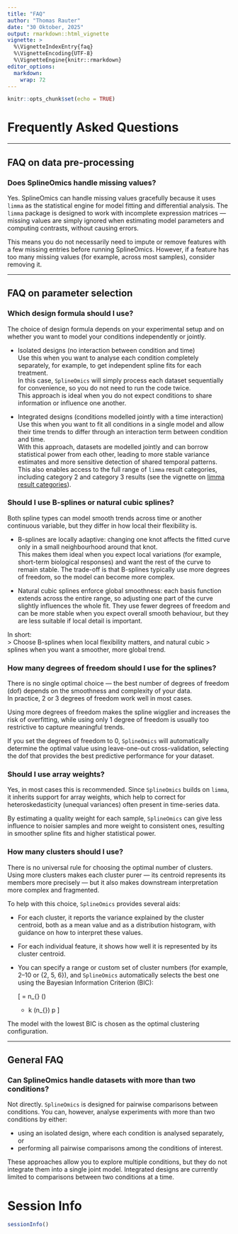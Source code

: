 ```yaml
---
title: "FAQ"
author: "Thomas Rauter"
date: "30 Oktober, 2025"
output: rmarkdown::html_vignette
vignette: >
  %\VignetteIndexEntry{faq}
  %\VignetteEncoding{UTF-8}
  %\VignetteEngine{knitr::rmarkdown}
editor_options: 
  markdown: 
    wrap: 72
---
```


```r
knitr::opts_chunk$set(echo = TRUE)
```

# Frequently Asked Questions

--------------------------------------------------------------------------------

## FAQ on data pre-processing

### Does SplineOmics handle missing values?

Yes. SplineOmics can handle missing values gracefully because it uses 
`limma` as the statistical engine for model fitting and differential 
analysis. The `limma` package is designed to work with incomplete 
expression matrices — missing values are simply ignored when estimating 
model parameters and computing contrasts, without causing errors.

This means you do not necessarily need to impute or remove features with 
a few missing entries before running SplineOmics. However, if a feature 
has too many missing values (for example, across most samples), consider 
removing it.

--------------------------------------------------------------------------------

## FAQ on parameter selection

### Which design formula should I use?

The choice of design formula depends on your experimental setup and on 
whether you want to model your conditions independently or jointly.

- Isolated designs (no interaction between condition and time)  
  Use this when you want to analyse each condition completely separately, 
  for example, to get independent spline fits for each treatment.  
  In this case, `SplineOmics` will simply process each dataset 
  sequentially for convenience, so you do not need to run the code twice.  
  This approach is ideal when you do not expect conditions to share 
  information or influence one another.

- Integrated designs (conditions modelled jointly with a time interaction)  
  Use this when you want to fit all conditions in a single model and 
  allow their time trends to differ through an interaction term between 
  condition and time.  
  With this approach, datasets are modelled jointly and can borrow 
  statistical power from each other, leading to more stable variance 
  estimates and more sensitive detection of shared temporal patterns.  
  This also enables access to the full range of `limma` result categories, 
  including category 2 and category 3 results (see the vignette on 
  [limma result categories](limma_result_categories.html)).

### Should I use B-splines or natural cubic splines?

Both spline types can model smooth trends across time or another 
continuous variable, but they differ in how local their flexibility is.

- B-splines are locally adaptive: changing one knot affects the fitted 
  curve only in a small neighbourhood around that knot.  
  This makes them ideal when you expect local variations (for example, 
  short-term biological responses) and want the rest of the curve to 
  remain stable. The trade-off is that B-splines typically use more 
  degrees of freedom, so the model can become more complex.

- Natural cubic splines enforce global smoothness: each basis function 
  extends across the entire range, so adjusting one part of the curve 
  slightly influences the whole fit. They use fewer degrees of freedom 
  and can be more stable when you expect overall smooth behaviour, but 
  they are less suitable if local detail is important.

In short:  
> Choose B-splines when local flexibility matters, and natural cubic 
> splines when you want a smoother, more global trend.

### How many degrees of freedom should I use for the splines?

There is no single optimal choice — the best number of degrees of 
freedom (dof) depends on the smoothness and complexity of your data.  
In practice, 2 or 3 degrees of freedom work well in most cases.

Using more degrees of freedom makes the spline wigglier and increases 
the risk of overfitting, while using only 1 degree of freedom is usually 
too restrictive to capture meaningful trends.

If you set the degrees of freedom to 0, `SplineOmics` will automatically 
determine the optimal value using leave-one-out cross-validation, 
selecting the dof that provides the best predictive performance for your 
dataset.

### Should I use array weights?

Yes, in most cases this is recommended. Since `SplineOmics` builds on 
`limma`, it inherits support for array weights, which help to correct 
for heteroskedasticity (unequal variances) often present in time-series 
data.

By estimating a quality weight for each sample, `SplineOmics` can give 
less influence to noisier samples and more weight to consistent ones, 
resulting in smoother spline fits and higher statistical power.

### How many clusters should I use?

There is no universal rule for choosing the optimal number of clusters.  
Using more clusters makes each cluster purer — its centroid represents 
its members more precisely — but it also makes downstream interpretation 
more complex and fragmented.

To help with this choice, `SplineOmics` provides several aids:

- For each cluster, it reports the variance explained by the cluster 
  centroid, both as a mean value and as a distribution histogram, with 
  guidance on how to interpret these values.  
- For each individual feature, it shows how well it is represented by its 
  cluster centroid.  
- You can specify a range or custom set of cluster numbers (for example, 
  2–10 or {2, 5, 6}), and `SplineOmics` automatically selects the best 
  one using the Bayesian Information Criterion (BIC):

  \[
  \text{BIC} = n_{\text{obs}} 
  \log\left(\frac{\text{tot\_within}}{n_{\text{obs}}}\right) 
  + k \log(n_{\text{obs}}) \times p
  \]

The model with the lowest BIC is chosen as the optimal clustering 
configuration.

--------------------------------------------------------------------------------

## General FAQ

### Can SplineOmics handle datasets with more than two conditions?

Not directly. `SplineOmics` is designed for pairwise comparisons between 
conditions. You can, however, analyse experiments with more than two 
conditions by either:

- using an isolated design, where each condition is analysed separately, 
  or  
- performing all pairwise comparisons among the conditions of interest.

These approaches allow you to explore multiple conditions, but they do 
not integrate them into a single joint model. Integrated designs are 
currently limited to comparisons between two conditions at a time.

# Session Info

```r
sessionInfo()
```
